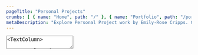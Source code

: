 ```yaml
---
pageTitle: "Personal Projects"
crumbs: [ { name: "Home", path: "/" }, { name: "Portfolio", path: "/portfolio" }, { name: "Personal Projects", path: "/portfolio/personal" } ]
metaDescription: "Explore Personal Project work by Emily-Rose Cripps. Graphic designer based in Oxford, UK. Book-making, exhibition design and more."
---
```


<TextArea>
<TextColumn>

# Personal Projects

<center>

To browse some of my Personal Projects, please select from a category in the links below.
</center>

</TextColumn>
</TextArea>

<NavigationTiles>

<NavigationTile 
    title="It Happened Here"
    linkPage="/portfolio/personal/it-happened-here"
    imagePath="portfolio/personal/personal-it-happened-here.jpg"
    imageAlt="It Happened Here"
/>

</NavigationTiles>
